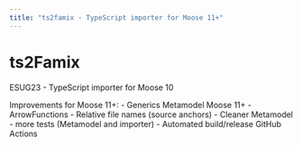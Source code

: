 ```yaml
---
title: "ts2famix - TypeScript importer for Moose 11+"
---
```


# ts2Famix

ESUG23 - TypeScript importer for Moose 10

Improvements for Moose 11+:
    - Generics Metamodel Moose 11+
    - ArrowFunctions
    - Relative file names (source anchors)
    - Cleaner Metamodel
    - more tests (Metamodel and importer)
    - Automated build/release GitHub Actions

# 
